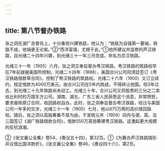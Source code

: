 ```yaml
---
---
---
```

title: 第八节督办铁路
---



张之洞在湖广总督任上，十分重视兴建铁路，他认为：“铁路为自强第一要端，铁路不成，他端更无论矣。”②“西洋富强，尤根于此。”①他所建议并监修的芦汉铁路，自光绪二十四年兴建，到光绪三十一年三月完成，命名为京汉铁路。

光绪三十一年（1905）六月，张之洞又奉旨督办粤汉铁路。粤汉铁路的筑路权早在7年前就被美国所控制。光绪二十四年（1898），美国合兴公司同清廷签订《粤汉铁路借款草合同》，控制了粤汉铁路的筑路权。光绪二十六年（1900）又订立续约，规定借款为4000万美元，由合兴公司在5年内筑成，不得转让他国。但3年过去，到光绪二十九年铁路尚未动工。光绪三十年，合兴公司又将股票的三分之二卖给比利时的万国东方公司。湖南、湖北、广东三省人民获悉这个消息，非常愤怒，要求废除原订合同，收回路权自办。此时，张之洞奉旨督办粤汉铁路，经过与美国公司一年多的交涉，光绪三十一年（1905）七月，他以675万两的高价赎回路权。随后，张之洞以高股筹集不易为由，于宣统元年（1909）四月与德、英、法三国签订《湖广铁路借款合同》，借款550万英镑筹建粤汉铁路。这激起更大规模的反抗浪潮。

②《张文襄公全集》卷54，《奏议五十四》，第32页。①《为筹办芦汉铁路情形并议借比国洋款折》，《张文襄公全集》卷46，《奏议四十六》，第2页。
